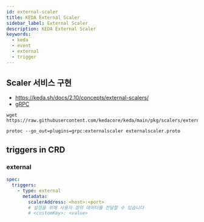 ```yaml
---
id: external-scaler
title: KEDA External Scaler
sidebar_label: External Scaler
description: KEDA External Scaler
keywords:
  - keda
  - event
  - external
  - trigger
---
```


## Scaler 서비스 구현

- https://keda.sh/docs/2.10/concepts/external-scalers/
- [gRPC](/docs/lang/go/libraries/grpc)

```shell
wget https://raw.githubusercontent.com/kedacore/keda/main/pkg/scalers/externalscaler/externalscaler.proto
```

```shell
protoc --go_out=plugins=grpc:externalscaler externalscaler.proto
```

## triggers in CRD

### external

```yaml
spec:
  triggers:
    - type: external
      metadata:
        scalerAddress: <host>:<port>
        # 설정을 위해 사용자 정의 데이터를 전달할 수 있습니다
        # <customKey>: <value>
```
